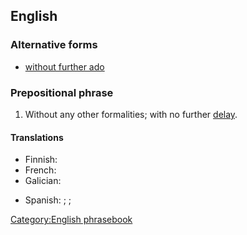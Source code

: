 ==English==

===Alternative forms===
* [[without further ado]]

===Prepositional phrase===
{{head|en|prepositional phrase}}

# {{lb|en|idiomatic}} Without any other formalities; with no further [[delay]].

====Translations====
{{trans-top|with no further ado}}
* Finnish: {{t|fi|[[ilman]] [[enempiä]] [[muodollisuuksia]]}}
* French: {{t|fr|sans plus attendre}}
* Galician: {{t|gl|sen máis}}
{{trans-mid}}
* Spanish: {{t|es|sin más [[preámbulos]]}};  {{t|es|sin más [[demora]]}};  {{t|es|sin más [[dilación]]}}
{{trans-bottom}}

[[Category:English phrasebook]]